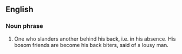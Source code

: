 ==English==
===Noun phrase===
# {{idiom}} {{vulgar}} One who slanders another behind his back, i.e. in his absence. His bosom friends are become his back biters, said of a lousy man.
